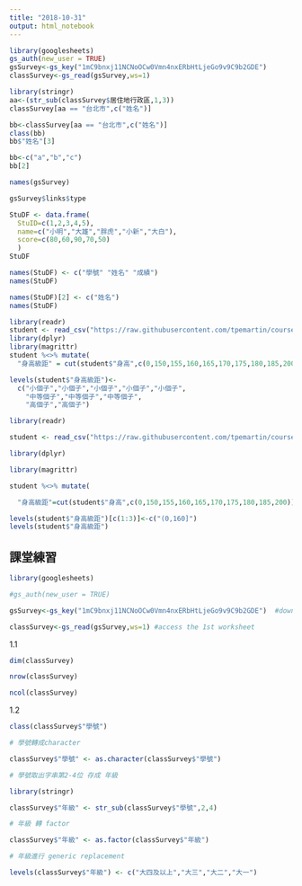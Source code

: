 ```yaml
---
title: "2018-10-31"
output: html_notebook
---
```


```r
library(googlesheets)
gs_auth(new_user = TRUE)
gsSurvey<-gs_key("1mC9bnxj11NCNoOCw0Vmn4nxERbHtLjeGo9v9C9b2GDE")
classSurvey<-gs_read(gsSurvey,ws=1)
```

```r
library(stringr)
aa<-(str_sub(classSurvey$居住地行政區,1,3))
classSurvey[aa == "台北市",c("姓名")]
```

```r
bb<-classSurvey[aa == "台北市",c("姓名")]
class(bb)
bb$"姓名"[3]
```

```r
bb<-c("a","b","c")
bb[2]
```

```r
names(gsSurvey)
```

```r
gsSurvey$links$type
```

```r
StuDF <- data.frame(
  StuID=c(1,2,3,4,5),
  name=c("小明","大雄","胖虎","小新","大白"),
  score=c(80,60,90,70,50)
  )
StuDF 
```

```r
names(StuDF) <- c("學號" "姓名" "成績")
names(StuDF)
```

```r
names(StuDF)[2] <- c("姓名")
names(StuDF)
```

```r
library(readr)
student <- read_csv("https://raw.githubusercontent.com/tpemartin/course-107-1-programming-for-data-science/master/data/student.csv")
library(dplyr)
library(magrittr)
student %<>% mutate(
  "身高級距" = cut(student$"身高",c(0,150,155,160,165,170,175,180,185,200)))
```


```r
levels(student$"身高級距")<-
  c("小個子","小個子","小個子","小個子","小個子",
    "中等個子","中等個子","中等個子",
    "高個子","高個子")
```

```r
library(readr)

student <- read_csv("https://raw.githubusercontent.com/tpemartin/course-107-1-programming-for-data-science/master/data/student.csv")

library(dplyr)

library(magrittr)

student %<>% mutate(

  "身高級距"=cut(student$"身高",c(0,150,155,160,165,170,175,180,185,200)))
```

```r
levels(student$"身高級距")[c(1:3)]<-c("(0,160]")
levels(student$"身高級距")
```



## 課堂練習
```r

library(googlesheets)

#gs_auth(new_user = TRUE)

gsSurvey<-gs_key("1mC9bnxj11NCNoOCw0Vmn4nxERbHtLjeGo9v9C9b2GDE")  #download sheet information as an object

classSurvey<-gs_read(gsSurvey,ws=1) #access the 1st worksheet

```

1.1

```r

dim(classSurvey)

nrow(classSurvey)

ncol(classSurvey)

```



1.2

```r

class(classSurvey$"學號")

# 學號轉成character

classSurvey$"學號" <- as.character(classSurvey$"學號")

# 學號取出字串第2-4位 存成 年級

library(stringr)

classSurvey$"年級" <- str_sub(classSurvey$"學號",2,4)

# 年級 轉 factor

classSurvey$"年級" <- as.factor(classSurvey$"年級")

# 年級進行 generic replacement

levels(classSurvey$"年級") <- c("大四及以上","大三","大二","大一")

```
